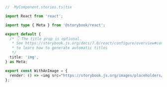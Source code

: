 ```ts
//  MyComponent.stories.ts|tsx

import React from 'react';

import type { Meta } from '@storybook/react';

export default {
  /* 👇 The title prop is optional.
   * See https://storybook.js.org/docs/7.0/react/configure/overview#configure-story-loading
   * to learn how to generate automatic titles
   */
  title: 'img',
} as Meta;

export const WithAnImage = {
  render: () => <img src="https://storybook.js.org/images/placeholders/350x150.png" alt="My CDN placeholder" />,
};
```